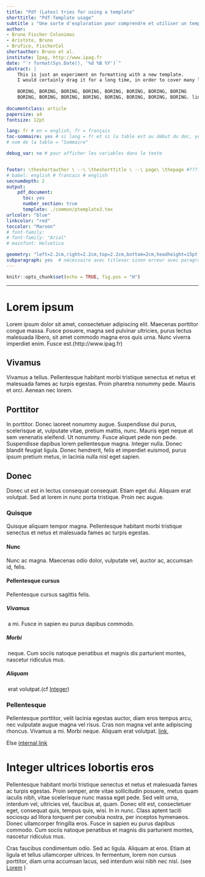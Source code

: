```yaml
---
title: "Pdf (Latex) tries for using a template"
shorttitle: "Pdf-Template usage"
subtitle : "Une sorte d'exploration pour comprendre et utiliser un template"
author: 
- Bruno Fischer Colonimos
- Aristote, Bruno
- Brufico, FischerCol
shortauthor: Bruno et al.
institute: Ipag, http://www.ipag.fr 
date: "`r format(Sys.Date(), '%d %B %Y')`"
abstract: |
    This is just an experiment on formatting with a new template.  
    I would certainly drag it for a long time, in order to cover many lines. But it will certainly be BORING,
    
    BORING, BORING, BORING, BORING, BORING, BORING, BORING, BORING  
    BORING, BORING, BORING, BORING, BORING, BORING, BORING, BORING. link = http:/www.ipag.fr
    
documentclass: article
papersize: a4
fontsize: 12pt

lang: fr # en = english, fr = français
toc-sommaire: yes # si lang = fr et si la table est au début du doc, yes u true
# nom de la table = "Sommaire"

debug_var: no # pour afficher les variables dans le texte


footer: \theshortauthor \ --\ \theshorttitle \ --\ page\ \thepage #????
# babel: english # francais # english
secnumdepth: 2
output: 
    pdf_document:
      toc: yes            
      number_section: true
      template: ./common/ptemplate3.tex
urlcolor: "blue"
linkcolor: "red"
toccolor: "Maroon"
# font-family:
# font-family: "Arial"
# mainfont: Helvetica

geometry: "left=2.2cm,right=2.2cm,top=2.2cm,bottom=2cm,headheight=15pt,headsep=0.5cm,footskip=1cm"
subparagraph: yes  # nécessaire avec titlesec sinon erreur avec paragraph et subp
---
```


```r
knitr::opts_chunk$set(echo = TRUE, fig.pos = "H")
```

************************

Lorem ipsum{#lorem} 
===========

Lorem ipsum dolor sit amet, consectetuer adipiscing elit. Maecenas porttitor congue massa. Fusce posuere, magna sed pulvinar ultricies, purus lectus malesuada libero, sit amet commodo magna eros quis urna. Nunc viverra imperdiet enim. Fusce est.(http://www.ipag.fr)

Vivamus{-}
-------
Vivamus a tellus. Pellentesque habitant morbi tristique senectus et netus et malesuada fames ac turpis egestas. Proin pharetra nonummy pede. Mauris et orci. Aenean nec lorem.

Porttitor
---------
In porttitor. Donec laoreet nonummy augue. Suspendisse dui purus, scelerisque at, vulputate vitae, pretium mattis, nunc. Mauris eget neque at sem venenatis eleifend. Ut nonummy.
Fusce aliquet pede non pede. Suspendisse dapibus lorem pellentesque magna. Integer nulla. Donec blandit feugiat ligula. Donec hendrerit, felis et imperdiet euismod, purus ipsum pretium metus, in lacinia nulla nisl eget sapien.

Donec
-----
Donec ut est in lectus consequat consequat. Etiam eget dui. Aliquam erat volutpat. Sed at lorem in nunc porta tristique. Proin nec augue.

### Quisque

Quisque aliquam tempor magna. Pellentesque habitant morbi tristique senectus et netus et malesuada fames ac turpis egestas. 

#### Nunc
Nunc ac magna. Maecenas odio dolor, vulputate vel, auctor ac, accumsan id, felis.

#### Pellentesque cursus
Pellentesque cursus sagittis felis.

##### Vivamus{-}  
\ a mi. Fusce in sapien eu purus dapibus commodo. 

##### Morbi
\ neque. Cum sociis natoque penatibus et magnis dis parturient montes, nascetur ridiculus mus.

##### Aliquam
\ erat volutpat.(cf [Integer](#Integer))


### Pellentesque

Pellentesque porttitor, velit lacinia egestas auctor, diam eros tempus arcu, nec vulputate augue magna vel risus. Cras non magna vel ante adipiscing rhoncus. Vivamus a mi. Morbi neque. Aliquam erat volutpat. [link](http://www.ipag.fr),  

Else [internal link](#lorem)


Integer ultrices lobortis eros {#Integer}
==============================

Pellentesque habitant morbi tristique senectus et netus et malesuada fames ac turpis egestas. Proin semper, ante vitae sollicitudin posuere, metus quam iaculis nibh, vitae scelerisque nunc massa eget pede. Sed velit urna, interdum vel, ultricies vel, faucibus at, quam. Donec elit est, consectetuer eget, consequat quis, tempus quis, wisi.
In in nunc. Class aptent taciti sociosqu ad litora torquent per conubia nostra, per inceptos hymenaeos. Donec ullamcorper fringilla eros. Fusce in sapien eu purus dapibus commodo. Cum sociis natoque penatibus et magnis dis parturient montes, nascetur ridiculus mus.

Cras faucibus condimentum odio. Sed ac ligula. Aliquam at eros. Etiam at ligula et tellus ullamcorper ultrices. In fermentum, lorem non cursus porttitor, diam urna accumsan lacus, sed interdum wisi nibh nec nisl. (see [Lorem](#lorem) )


